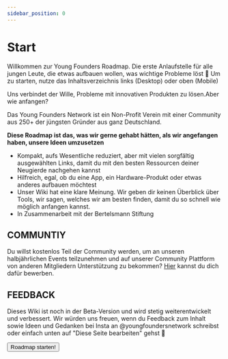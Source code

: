 ```yaml
---
sidebar_position: 0
---
```


# Start

<Admonition type="info" icon="🚀">
  Willkommen zur Young Founders Roadmap. Die erste Anlaufstelle für alle jungen
  Leute, die etwas aufbauen wollen, was wichtige Probleme löst
</Admonition>

<Admonition type="info" icon="🏁">
  🏁 Um zu starten, nutze das Inhaltsverzeichnis links (Desktop) oder oben
  (Mobile)
</Admonition>

Uns verbindet der Wille, Probleme mit innovativen Produkten zu lösen.Aber wie anfangen?

Das Young Founders Network ist ein Non-Profit Verein mit einer Community aus 250+ der jüngsten Gründer aus ganz Deutschland.

**Diese Roadmap ist das, was wir gerne gehabt hätten, als wir angefangen haben, unsere Ideen umzusetzen**

- Kompakt, aufs Wesentliche reduziert, aber mit vielen sorgfältig ausgewählten Links, damit du mit den besten Ressourcen deiner Neugierde nachgehen kannst
- Hilfreich, egal, ob du eine App, ein Hardware-Produkt oder etwas anderes aufbauen möchtest
- Unser Wiki hat eine klare Meinung. Wir geben dir keinen Überblick über Tools, wir sagen, welches wir am besten finden, damit du so schnell wie möglich anfangen kannst.
- In Zusammenarbeit mit der Bertelsmann Stiftung

## COMMUNTIY

Du willst kostenlos Teil der Community werden, um an unseren halbjährlichen Events teilzunehmen und auf unserer
Community Plattform von anderen Mitgliedern Unterstützung zu bekommen? [Hier](https://youngfounders.network/become-member) kannst du dich dafür bewerben.

## FEEDBACK

Dieses Wiki ist noch in der Beta-Version und wird stetig weiterentwickelt und verbessert.
Wir würden uns freuen, wenn du Feedback zum Inhalt sowie Ideen und Gedanken bei Insta an @youngfoundersnetwork schreibst oder einfach unten auf "Diese Seite bearbeiten" gehst 💛

<Button>Roadmap starten!</Button>

